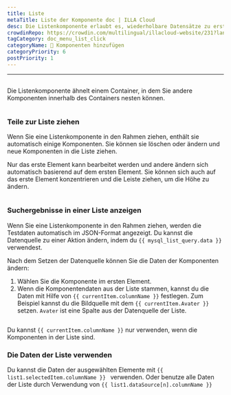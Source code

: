 ```yaml
---
title: Liste
metaTitle: Liste der Komponente doc | ILLA Cloud
desc: Die Listenkomponente erlaubt es, wiederholbare Datensätze zu erstellen, deren Aussehen und Gefühl von Ihnen definiert werden.
crowdinRepo: https://crowdin.com/multilingual/illacloud-website/231?languages=de&filter=basic&value=0
tagCategory: doc_menu_list_click
categoryName: 🧬 Komponenten hinzufügen
categoryPriority: 6
postPriority: 1
---
```


* * *

## <h2 hidden>Liste</h2>

Die Listenkomponente ähnelt einem Container, in dem Sie andere Komponenten innerhalb des Containers nesten können.

<img
  src='https://cdn.illacloud.com/official-website/img/docs/assemble/list.png'
  alt=""
/>

### Teile zur Liste ziehen

Wenn Sie eine Listenkomponente in den Rahmen ziehen, enthält sie automatisch einige Komponenten. Sie können sie löschen oder ändern und neue Komponenten in die Liste ziehen. 

Nur das erste Element kann bearbeitet werden und andere ändern sich automatisch basierend auf dem ersten Element. Sie können sich auch auf das erste Element konzentrieren und die Leiste ziehen, um die Höhe zu ändern.

<img
  src='https://cdn.illacloud.com/official-website/img/docs/assemble/list1.png'
  alt=""
/>

### Suchergebnisse in einer Liste anzeigen

Wenn Sie eine Listenkomponente in den Rahmen ziehen, werden die Testdaten automatisch im JSON-Format angezeigt. Du kannst die Datenquelle zu einer Aktion ändern, indem du `{{ mysql_list_query.data }} ` verwendest. 

Nach dem Setzen der Datenquelle können Sie die Daten der Komponenten ändern:

1.  Wählen Sie die Komponente im ersten Element. 
2.  Wenn die Komponentendaten aus der Liste stammen, kannst du die Daten mit Hilfe von `{{ currentItem.columnName }}` festlegen. Zum Beispiel kannst du die Bildquelle mit dem `{{ currentItem.Avater }} `setzen. `Avater` ist eine Spalte aus der Datenquelle der Liste.

<img
  src='https://cdn.illacloud.com/official-website/img/docs/assemble/list2.png'
  alt=""
/>

Du kannst `{{ currentItem.columnName }}` nur verwenden, wenn die Komponenten in der Liste sind. 

### Die Daten der Liste verwenden

Du kannst die Daten der ausgewählten Elemente mit `{{ list1.selectedItem.columnName }} ` verwenden. Oder benutze alle Daten der Liste durch Verwendung von `{{ list1.dataSource[n].columnName }}`

<img
  src='https://cdn.illacloud.com/official-website/img/docs/assemble/list3.png'
  alt=""
/>
